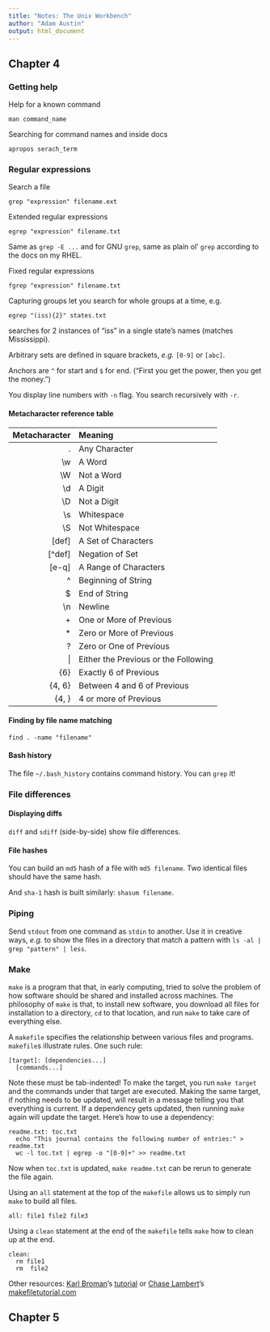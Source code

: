 ```yaml
---
title: "Notes: The Unix Workbench"
author: "Adam Austin"
output: html_document
---
```


## Chapter 4

### Getting help

Help for a known command

`man command_name`

Searching for command names and inside docs

`apropos serach_term`

### Regular expressions

Search a file

`grep "expression" filename.ext`

Extended regular expressions

`egrep "expression" filename.txt`

Same as `grep -E ...` and for GNU `grep`, same as plain ol' `grep` according to the docs on my RHEL.

Fixed regular expressions

`fgrep "expression" filename.txt`

Capturing groups let you search for whole groups at a time, e.g.

`egrep "(iss){2}" states.txt`

searches for 2 instances of "iss" in a single state's names (matches Mississippi).

Arbitrary sets are defined in square brackets, _e.g._ `[0-9]` or `[abc]`.

Anchors are `^` for start and `$` for end.  ("First you get the power, then you get the money.")

You display line numbers with `-n` flag.  You search recursively with `-r`.

#### Metacharacter reference table


| Metacharacter |               Meaning                |
|--------------:|:-------------------------------------|
|       .       |            Any Character             |
|      \\w      |                A Word                |
|      \\W      |              Not a Word              |
|      \\d      |               A Digit                |
|      \\D      |             Not a Digit              |
|      \\s      |              Whitespace              |
|      \\S      |            Not Whitespace            |
|     [def]     |         A Set of Characters          |
|    [^def]     |           Negation of Set            |
|     [e-q]     |        A Range of Characters         |
|       ^       |         Beginning of String          |
|       $       |            End of String             |
|      \\n      |               Newline                |
|       +       |       One or More of Previous        |
|       *       |       Zero or More of Previous       |
|       ?       |       Zero or One of Previous        |
|    &#124;     | Either the Previous or the Following |
|      {6}      |        Exactly 6 of Previous         |
|    {4, 6}     |     Between 4 and 6 of Previous      |
|     {4, }     |        4 or more of Previous         |


#### Finding by file name matching

`find . -name "filename"`

#### Bash history

The file `~/.bash_history` contains command history.  You can `grep` it!

### File differences

#### Displaying diffs

`diff` and `sdiff` (side-by-side) show file differences.

#### File hashes

You can build an `md5` hash of a file with `md5 filename`.  Two identical files should have the same hash.

And `sha-1` hash is built similarly: `shasum filename`.

### Piping

Send `stdout` from one command as `stdin` to another.  Use it in creative ways, _e.g._ to show the files in a directory that match a pattern with `ls -al | grep "pattern" | less`.

### Make

`make` is a program that that, in early computing, tried to solve the problem of how software should be shared and installed across machines.  The philosophy of `make` is that, to install new software, you download all files for installation to a directory, `cd` to that location, and run `make` to take care of everything else.

A `makefile` specifies the relationship between various files and programs.  `makefile`s illustrate rules.  One such rule:


```
[target]: [dependencies...]
  [commands...]
```

Note these must be tab-indented!  To make the target, you run `make target` and the commands under that target are executed.  Making the same target, if nothing needs to be updated, will result in a message telling you that everything is current.  If a dependency gets updated, then running `make` again will update the target.  Here's how to use a dependency:

```
readme.txt: toc.txt
  echo "This journal contains the following number of entries:" > readme.txt
  wc -l toc.txt | egrep -o "[0-9]+" >> readme.txt
```

Now when `toc.txt` is updated, `make readme.txt` can be rerun to generate the file again.

Using an `all` statement at the top of the `makefile` allows us to simply run `make` to build all files.

`all: file1 file2 file3`

Using a `clean` statement at the end of the `makefile` tells `make` how to clean up at the end.

```
clean:
  rm file1
  rm  file2
```

Other resources:
[Karl Broman](https://twitter.com/kwbroman)'s
[tutorial](http://kbroman.org/minimal_make/) or 
[Chase Lambert](http://chaselambda.com)'s
[makefiletutorial.com](http://makefiletutorial.com)

## Chapter 5
